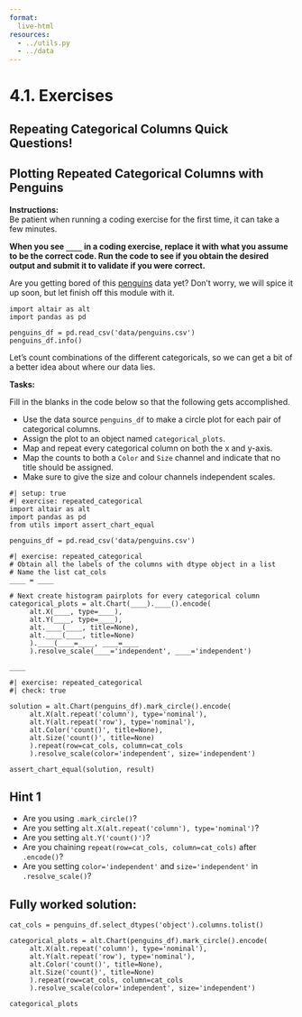 ```yaml
---
format:
  live-html
resources:
  - ../utils.py
  - ../data
---  
```


<script src='../../src/quiz.js'></script>

# 4.1. Exercises

## Repeating Categorical Columns Quick Questions!

<div id='mcq1'></div> 
<script>
    generateQuiz(
        'mcq1',
        'Question 1: True or False',
        'Repeating charts is the same as facetting them.',
        {
        'True': 'Not quite. We can facet on a categorical dataframe column and repeat a plot mapping many categorical columns making them 2 distinct actions.',
        'False': ''
        },
        'False',
    );
</script>

<div id='mcq2'></div> 
<script>
    generateQuiz(
        'mcq2',
        'Question 2',
        'When we want to repeat categorical column values, what value can we use in the "type" argument?',
        {
            '"qualitative"': 'I can understand the confusion since quantitative was used for numeric columns but that is because Altair recognizes them with a tag of Q for quantitative.',
            '"object"': 'This is a pandas dtype and not a recognizable Altair type.',
            '"nominal"': '',
            '"categorical"': 'Altair doesn’t recognize this as a type.'
        },
        '"nominal"'
    );
</script>

## Plotting Repeated Categorical Columns with Penguins

**Instructions:**    
Be patient when running a coding exercise for the first time, it can take a few minutes. 

**When you see `____` in a coding exercise, replace it with what you assume to be the correct code. Run the code to see if you obtain the desired output
and submit it to validate if you were correct.**


Are you getting bored of this [penguins](https://www.kaggle.com/parulpandey/palmer-archipelago-antarctica-penguin-data) data yet? Don't worry, we will spice it up soon, but let finish off this module with it. 

```pyodide
import altair as alt
import pandas as pd

penguins_df = pd.read_csv('data/penguins.csv')
penguins_df.info()
```


Let's count combinations of the different categoricals, so we can get a bit of a better idea about where our data lies. 

**Tasks:**

Fill in the blanks in the code below so that the following gets accomplished.

- Use the data source `penguins_df` to make a circle plot for each pair of categorical columns.
- Assign the plot to an object named `categorical_plots`. 
- Map and repeat every categorical column on both the x and y-axis.
- Map the counts to both a `Color` and `Size` channel and indicate that no title should be assigned.
- Make sure to give the size and colour channels independent scales. 


```pyodide
#| setup: true
#| exercise: repeated_categorical
import altair as alt
import pandas as pd
from utils import assert_chart_equal

penguins_df = pd.read_csv('data/penguins.csv')
```

```pyodide
#| exercise: repeated_categorical
# Obtain all the labels of the columns with dtype object in a list
# Name the list cat_cols
____ = ____

# Next create histogram pairplots for every categorical column
categorical_plots = alt.Chart(____).____().encode(
     alt.X(____, type=____),
     alt.Y(____, type=____),
     alt.____(____, title=None),
     alt.____(____, title=None)
     ).____(____=____, ____=____
     ).resolve_scale(____='independent', ____='independent')
    
____
```

```pyodide
#| exercise: repeated_categorical
#| check: true

solution = alt.Chart(penguins_df).mark_circle().encode(
     alt.X(alt.repeat('column'), type='nominal'),
     alt.Y(alt.repeat('row'), type='nominal'),
     alt.Color('count()', title=None),
     alt.Size('count()', title=None)
     ).repeat(row=cat_cols, column=cat_cols
     ).resolve_scale(color='independent', size='independent')

assert_chart_equal(solution, result)
```

:::: { .hint exercise="repeated_categorical"}
::: { .callout-note collapse="false"}

## Hint 1

- Are you using `.mark_circle()`?
- Are you setting `alt.X(alt.repeat('column'), type='nominal')`?
- Are you setting `alt.Y('count()')`?
- Are you chaining `repeat(row=cat_cols, column=cat_cols)` after `.encode()`?
- Are you setting `color='independent'` and `size='independent'` in `.resolve_scale()`?

:::
::::

:::: { .solution exercise="repeated_categorical"}
::: { .callout-tip collapse="false"}

## Fully worked solution:

```pyodide
cat_cols = penguins_df.select_dtypes('object').columns.tolist()

categorical_plots = alt.Chart(penguins_df).mark_circle().encode(
     alt.X(alt.repeat('column'), type='nominal'),
     alt.Y(alt.repeat('row'), type='nominal'),
     alt.Color('count()', title=None),
     alt.Size('count()', title=None)
     ).repeat(row=cat_cols, column=cat_cols
     ).resolve_scale(color='independent', size='independent')
    
categorical_plots
```

:::
::::

<div id='mcq3'></div> 
<script>
    generateQuiz(
        'mcq3',
        'Question 1',
        'Are there approximately the same number of female and male penguins for each penguin species?',
        {
        'Yes': 'If you look at the circle size and colours of each species in the sex vs species plot (top right), they are approximately equal.',
        'No': 'Are you comparing the circle size and colours of each species in the sex vs species plot (top right)?'
        },
        'Yes',
    );
</script>

<div id='mcq4'></div> 
<script>
    generateQuiz(
        'mcq4',
        'Question 2',
        'What species of penguins and from what island are most prominent in our data?',
        {
            'The Adelie species on Biscoe island are most prominent penguin in the data.': 'Although the Adelie species are present on Biscoe island, they are not the most occurring in our data.',
            'The Gentoo species on Biscoe island are most prominent penguin in the data.': '',
            'The Chinstrap species on Dream island are most prominent penguin in the data.': 'This is the second most occurring penguin in the data but not the first.',
            'The Gentoo species on Dream island are most prominent penguin in the data.': 'There are no records of Gentoo penguins on Dream island in the data.'
        },
        'The Gentoo species on Biscoe island are most prominent penguin in the data.'
    );
</script>
